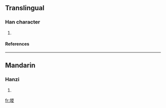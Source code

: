 ==Translingual==
===Han character===
{{Han char|rn=32|rad=土|as=09|sn=12|four=|canj=土山金水 (GUCE)}}
# {{defn|Han|sort=土09}}
====References====
{{Han ref|kx=0233.280|dkj=05267|dj=0471.050|hdz=10465.080|uh=582B|ud=22571}}
----
==Mandarin==
===Hanzi===
{{cmn-hanzi|pin=[[zōng]] (zong1)|wg=tsung<sup>1</sup>}}
# {{defn|Mandarin}}

[[fr:堫]]